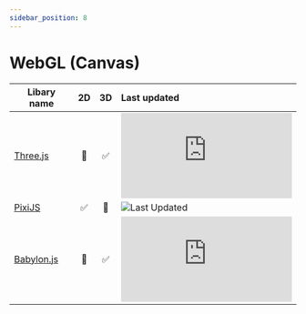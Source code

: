 ```yaml
---
sidebar_position: 8
---
```


# WebGL (Canvas)

| Libary name | 2D | 3D | Last updated |
| --- | :-: | :-: | :-- |
| [Three.js](https://threejs.org/) | 🚫 | ✅ | ![Last Updated](https://img.shields.io/github/last-commit/mrdoob/three.js) |
| [PixiJS](https://pixijs.com/) | ✅ | 🚫 | ![Last Updated](https://img.shields.io/github/last-commit/pixijs/pixijs) |
| [Babylon.js](https://www.babylonjs.com/) | 🚫 | ✅ | ![Last Updated](https://img.shields.io/github/last-commit/BabylonJS/Babylon.js) |
